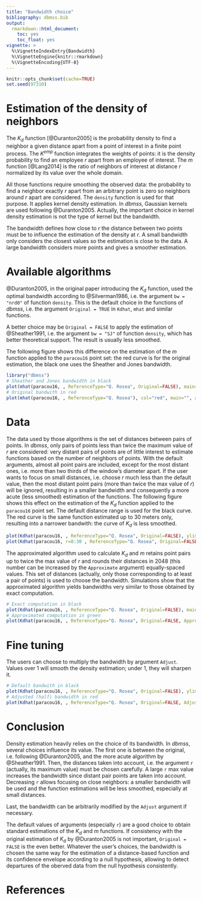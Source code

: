 ```yaml
---
title: "Bandwidth choice"
bibliography: dbmss.bib
output: 
  rmarkdown::html_document:
    toc: yes
    toc_float: yes
vignette: >
  %\VignetteIndexEntry{Bandwidth}
  %\VignetteEngine{knitr::rmarkdown}
  %\VignetteEncoding{UTF-8}
---
```


```r
knitr::opts_chunk$set(cache=TRUE)
set.seed(97310)
```


# Estimation of the density of neighbors

The $K_d$ function [@Duranton2005] is the probability density to find a neighbor a given distance apart from a point of interest in a finite point process.
The $K^{emp}$ function integrates the weights of points: it is the density probability to find an employee $r$ apart from an employee of interest.
The $m$ function [@Lang2014] is the ratio of neighbors of interest at distance $r$ normalized by its value over the whole domain.

All those functions require smoothing the observed data: the probability to find a neighbor exactly $r$ apart from an arbitrary point is zero so neighbors around $r$ apart are considered.
The `density` function is used for that purpose.
It applies kernel density estimation.
In $dbmss$, Gaussian kernels are used following @Duranton2005.
Actually, the important choice in kernel density estimation is not the type of kernel but the bandwidth.

The bandwidth defines how close to $r$ the distance between two points must be to influence the estimation of the density at $r$.
A small bandwidth only considers the closest values so the estimation is close to the data.
A large bandwidth considers more points and gives a smoother estimation.


# Available algorithms

@Duranton2005, in the original paper introducing the $K_d$ function, used the optimal bandwidth according to @Silverman1986, i.e. the argument `bw = "nrd0"` of function `density`.
This is the default choice in the functions of $dbmss$, i.e. the argument `Original = TRUE` in `Kdhat`, `mhat` and similar functions.

A better choice may be `Original = FALSE` to apply the estimation of @Sheather1991, i.e. the argument `bw = "SJ"` of function `density`, which has better theoretical support.
The result is usually less smoothed.

The following figure shows this difference on the estimation of the $m$ function applied to the `paracou16` point set: the red curve is for the original estimation, the black one uses the Sheather and Jones bandwidth.

```r
library("dbmss")
# Sheather and Jones bandwidth in black
plot(mhat(paracou16, , ReferenceType="Q. Rosea", Original=FALSE), main="", legend=FALSE)
# Original bandwith in red
plot(mhat(paracou16, , ReferenceType="Q. Rosea"), col="red", main="", add=TRUE)
```

# Data

The data used by those algorithms is the set of distances between pairs of points.
In $dbmss$, only pairs of points less than twice the maximum value of $r$ are considered: very distant pairs of points are of little interest to estimate functions based on the number of neighbors of points.
With the default arguments, almost all point pairs are included, except for the most distant ones, i.e. more than two thirds of the window's diameter apart.
If the user wants to focus on small distances, i.e. choose $r$ much less than the default value, then the most distant point pairs (more than twice the max value of $r$) will be ignored, resulting in a smaller bandwidth and consequently a more acute (less smoothed) estimation of the functions.
The following figure shows this effect on the estimation of the $K_d$ function applied to the `paracou16` point set.
The default distance range is used for the black curve.
The red curve is the same function estimated up to 30 meters only, resulting into a narrower bandwith: the curve of $K_d$ is less smoothed.

```r
plot(Kdhat(paracou16, , ReferenceType="Q. Rosea", Original=FALSE), ylim=c(0, 0.008), main="")
plot(Kdhat(paracou16, r=0:30 , ReferenceType="Q. Rosea", Original=FALSE), main="", col="red", add=TRUE)
```

The approximated algorithm used to calculate $K_d$ and $m$ retains point pairs up to twice the max value of $r$ and rounds their distances in 2048 (this number can be increased by the `Approximate` argument) equally-spaced values.
This set of distances (actually, only those corresponding to at least a pair of points) is used to choose the bandwidth.
Simulations show that the approximated algorithm yields bandwidths very similar to those obtained by exact computation.

```r
# Exact computation in black
plot(Kdhat(paracou16, , ReferenceType="Q. Rosea", Original=FALSE), main="")
# Approximated computation in green
plot(Kdhat(paracou16, , ReferenceType="Q. Rosea", Original=FALSE, Approximate = 1), main="", col="green", add=TRUE)
```

# Fine tuning

The users can choose to multiply the bandwidth by argument `Adjust`.
Values over 1 will smooth the density estimation; under 1, they will sharpen it.

```r
# Default bandwith in black
plot(Kdhat(paracou16, , ReferenceType="Q. Rosea", Original=FALSE), ylim=c(0, 0.008), main="")
# Adjusted (half) bandwidth in red
plot(Kdhat(paracou16, , ReferenceType="Q. Rosea", Original=FALSE, Adjust = 1/2), main="", col="red", add=TRUE)
```

# Conclusion

Density estimation heavily relies on the choice of its bandwidth.
In $dbmss$, several choices influence its value.
The first one is between the original, i.e. following @Duranton2005, and the more acute algorithm by @Sheather1991.
Then, the distances taken into account, i.e. the argument `r` (actually, its maximum value) must be chosen carefully.
A large `r` max value increases the bandwidth since distant pair points are taken into account.
Decreasing `r` allows focusing on close neighbors: a smaller bandwidth will be used and the function estimations will be less smoothed, especially at small distances.

Last, the bandwidth can be arbitrarily modified by the `Adjust` argument if necessary.

The default values of arguments (especially `r`) are a good choice to obtain standard estimations of the $K_d$ and $m$ functions.
If consistency with the original estimation of $K_d$ by @Duranton2005 is not important, `Original = FALSE` is the even better.
Whatever the user's choices, the bandwidth is chosen the same way for the estimation of a distance-based function and its confidence envelope according to a null hypothesis, allowing to detect departures of the oberved data from the null hypothesis consistently.


# References
